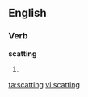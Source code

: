 ==English==

===Verb===
'''scatting'''

# {{third-person singular of|[[scat]]}}

[[ta:scatting]]
[[vi:scatting]]